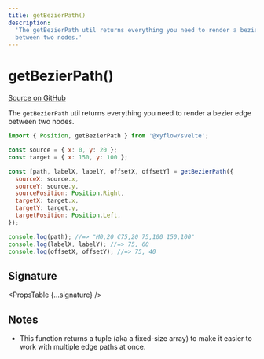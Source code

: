 ```yaml
---
title: getBezierPath()
description:
  'The getBezierPath util returns everything you need to render a bezier edge
  between two nodes.'
---
```



# getBezierPath()

[Source on GitHub](https://github.com/xyflow/xyflow/blob/main/packages/system/src/utils/edges/bezier-edge.ts/#L95)

The `getBezierPath` util returns everything you need to render a bezier edge
between two nodes.

```js
import { Position, getBezierPath } from '@xyflow/svelte';

const source = { x: 0, y: 20 };
const target = { x: 150, y: 100 };

const [path, labelX, labelY, offsetX, offsetY] = getBezierPath({
  sourceX: source.x,
  sourceY: source.y,
  sourcePosition: Position.Right,
  targetX: target.x,
  targetY: target.y,
  targetPosition: Position.Left,
});

console.log(path); //=> "M0,20 C75,20 75,100 150,100"
console.log(labelX, labelY); //=> 75, 60
console.log(offsetX, offsetY); //=> 75, 40
```

## Signature

<PropsTable {...signature} />

## Notes

- This function returns a tuple (aka a fixed-size array) to make it easier to
  work with multiple edge paths at once.

